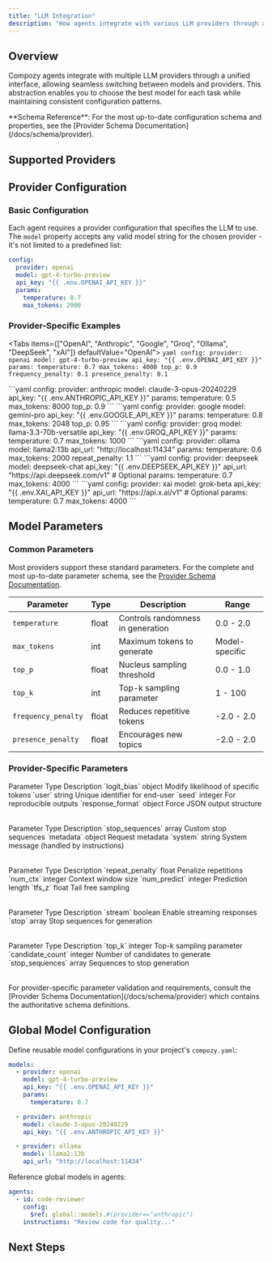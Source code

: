 ```yaml
---
title: "LLM Integration"
description: "How agents integrate with various LLM providers through a unified interface"
---
```


## Overview

Compozy agents integrate with multiple LLM providers through a unified interface, allowing seamless switching between models and providers. This abstraction enables you to choose the best model for each task while maintaining consistent configuration patterns.

<Callout type="info">
**Schema Reference**: For the most up-to-date configuration schema and properties, see the [Provider Schema Documentation](/docs/schema/provider).
</Callout>

## Supported Providers

<FeatureCardList cols={3}>
  <FeatureCard
    title="OpenAI"
    description="Access GPT-4, GPT-3.5, and other OpenAI models with full function calling support"
    icon="Cpu"
  />
  <FeatureCard
    title="Anthropic"
    description="Claude 3 family (Opus, Sonnet, Haiku) with advanced reasoning capabilities"
    icon="Bot"
  />
  <FeatureCard
    title="Google"
    description="Gemini Pro, Gemini Ultra, and PaLM models for multimodal applications"
    icon="Globe"
  />
  <FeatureCard
    title="Groq"
    description="Fast inference with Llama, Mixtral, and other open models at low latency"
    icon="Microchip"
  />
  <FeatureCard
    title="Ollama"
    description="Run any Ollama-supported model locally for privacy-first applications"
    icon="Server"
  />
  <FeatureCard
    title="DeepSeek"
    description="DeepSeek AI models with OpenAI-compatible API for advanced reasoning"
    icon="Zap"
  />
  <FeatureCard
    title="xAI"
    description="Grok models with OpenAI-compatible API for cutting-edge AI capabilities"
    icon="Sparkles"
  />
  <FeatureCard
    title="Custom"
    description="Connect to any OpenAI-compatible API endpoint for specialized models"
    icon="Plug"
  />
</FeatureCardList>

## Provider Configuration

### Basic Configuration

Each agent requires a provider configuration that specifies the LLM to use. The `model` property accepts any valid model string for the chosen provider - it's not limited to a predefined list:

```yaml
config:
  provider: openai
  model: gpt-4-turbo-preview
  api_key: "{{ .env.OPENAI_API_KEY }}"
  params:
    temperature: 0.7
    max_tokens: 2000
```

### Provider-Specific Examples

<Tabs items={["OpenAI", "Anthropic", "Google", "Groq", "Ollama", "DeepSeek", "xAI"]} defaultValue="OpenAI">
  <Tab value="OpenAI">
    ```yaml
    config:
      provider: openai
      model: gpt-4-turbo-preview
      api_key: "{{ .env.OPENAI_API_KEY }}"
      params:
        temperature: 0.7
        max_tokens: 4000
        top_p: 0.9
        frequency_penalty: 0.1
        presence_penalty: 0.1
    ```
  </Tab>

  <Tab value="Anthropic">
    ```yaml
    config:
      provider: anthropic
      model: claude-3-opus-20240229
      api_key: "{{ .env.ANTHROPIC_API_KEY }}"
      params:
        temperature: 0.5
        max_tokens: 8000
        top_p: 0.9
    ```
  </Tab>

  <Tab value="Google">
    ```yaml
    config:
      provider: google
      model: gemini-pro
      api_key: "{{ .env.GOOGLE_API_KEY }}"
      params:
        temperature: 0.8
        max_tokens: 2048
        top_p: 0.95
    ```
  </Tab>

  <Tab value="Groq">
    ```yaml
    config:
      provider: groq
      model: llama-3.3-70b-versatile
      api_key: "{{ .env.GROQ_API_KEY }}"
      params:
        temperature: 0.7
        max_tokens: 1000
    ```
  </Tab>

  <Tab value="Ollama">
    ```yaml
    config:
      provider: ollama
      model: llama2:13b
      api_url: "http://localhost:11434"
      params:
        temperature: 0.6
        max_tokens: 2000
        repeat_penalty: 1.1
    ```
  </Tab>

  <Tab value="DeepSeek">
    ```yaml
    config:
      provider: deepseek
      model: deepseek-chat
      api_key: "{{ .env.DEEPSEEK_API_KEY }}"
      api_url: "https://api.deepseek.com/v1"  # Optional
      params:
        temperature: 0.7
        max_tokens: 4000
    ```
  </Tab>

  <Tab value="xAI">
    ```yaml
    config:
      provider: xai
      model: grok-beta
      api_key: "{{ .env.XAI_API_KEY }}"
      api_url: "https://api.x.ai/v1"  # Optional
      params:
        temperature: 0.7
        max_tokens: 4000
    ```
  </Tab>
</Tabs>

## Model Parameters

### Common Parameters

Most providers support these standard parameters. For the complete and most up-to-date parameter schema, see the [Provider Schema Documentation](/docs/schema/provider).

| Parameter | Type | Description | Range |
|-----------|------|-------------|-------|
| `temperature` | float | Controls randomness in generation | 0.0 - 2.0 |
| `max_tokens` | int | Maximum tokens to generate | Model-specific |
| `top_p` | float | Nucleus sampling threshold | 0.0 - 1.0 |
| `top_k` | int | Top-k sampling parameter | 1 - 100 |
| `frequency_penalty` | float | Reduces repetitive tokens | -2.0 - 2.0 |
| `presence_penalty` | float | Encourages new topics | -2.0 - 2.0 |

### Provider-Specific Parameters

<AccordionGroup>
  <Accordion title="OpenAI Parameters">
    <Table>
      <TableHeader>
        <TableRow>
          <TableHead>Parameter</TableHead>
          <TableHead>Type</TableHead>
          <TableHead>Description</TableHead>
        </TableRow>
      </TableHeader>
      <TableBody>
        <TableRow>
          <TableCell>`logit_bias`</TableCell>
          <TableCell>object</TableCell>
          <TableCell>Modify likelihood of specific tokens</TableCell>
        </TableRow>
        <TableRow>
          <TableCell>`user`</TableCell>
          <TableCell>string</TableCell>
          <TableCell>Unique identifier for end-user</TableCell>
        </TableRow>
        <TableRow>
          <TableCell>`seed`</TableCell>
          <TableCell>integer</TableCell>
          <TableCell>For reproducible outputs</TableCell>
        </TableRow>
        <TableRow>
          <TableCell>`response_format`</TableCell>
          <TableCell>object</TableCell>
          <TableCell>Force JSON output structure</TableCell>
        </TableRow>
      </TableBody>
    </Table>
  </Accordion>

  <Accordion title="Anthropic Parameters">
    <Table>
      <TableHeader>
        <TableRow>
          <TableHead>Parameter</TableHead>
          <TableHead>Type</TableHead>
          <TableHead>Description</TableHead>
        </TableRow>
      </TableHeader>
      <TableBody>
        <TableRow>
          <TableCell>`stop_sequences`</TableCell>
          <TableCell>array</TableCell>
          <TableCell>Custom stop sequences</TableCell>
        </TableRow>
        <TableRow>
          <TableCell>`metadata`</TableCell>
          <TableCell>object</TableCell>
          <TableCell>Request metadata</TableCell>
        </TableRow>
        <TableRow>
          <TableCell>`system`</TableCell>
          <TableCell>string</TableCell>
          <TableCell>System message (handled by instructions)</TableCell>
        </TableRow>
      </TableBody>
    </Table>
  </Accordion>

  <Accordion title="Ollama Parameters">
    <Table>
      <TableHeader>
        <TableRow>
          <TableHead>Parameter</TableHead>
          <TableHead>Type</TableHead>
          <TableHead>Description</TableHead>
        </TableRow>
      </TableHeader>
      <TableBody>
        <TableRow>
          <TableCell>`repeat_penalty`</TableCell>
          <TableCell>float</TableCell>
          <TableCell>Penalize repetitions</TableCell>
        </TableRow>
        <TableRow>
          <TableCell>`num_ctx`</TableCell>
          <TableCell>integer</TableCell>
          <TableCell>Context window size</TableCell>
        </TableRow>
        <TableRow>
          <TableCell>`num_predict`</TableCell>
          <TableCell>integer</TableCell>
          <TableCell>Prediction length</TableCell>
        </TableRow>
        <TableRow>
          <TableCell>`tfs_z`</TableCell>
          <TableCell>float</TableCell>
          <TableCell>Tail free sampling</TableCell>
        </TableRow>
      </TableBody>
    </Table>
  </Accordion>

  <Accordion title="Groq Parameters">
    <Table>
      <TableHeader>
        <TableRow>
          <TableHead>Parameter</TableHead>
          <TableHead>Type</TableHead>
          <TableHead>Description</TableHead>
        </TableRow>
      </TableHeader>
      <TableBody>
        <TableRow>
          <TableCell>`stream`</TableCell>
          <TableCell>boolean</TableCell>
          <TableCell>Enable streaming responses</TableCell>
        </TableRow>
        <TableRow>
          <TableCell>`stop`</TableCell>
          <TableCell>array</TableCell>
          <TableCell>Stop sequences for generation</TableCell>
        </TableRow>
      </TableBody>
    </Table>
  </Accordion>

  <Accordion title="Google Parameters">
    <Table>
      <TableHeader>
        <TableRow>
          <TableHead>Parameter</TableHead>
          <TableHead>Type</TableHead>
          <TableHead>Description</TableHead>
        </TableRow>
      </TableHeader>
      <TableBody>
        <TableRow>
          <TableCell>`top_k`</TableCell>
          <TableCell>integer</TableCell>
          <TableCell>Top-k sampling parameter</TableCell>
        </TableRow>
        <TableRow>
          <TableCell>`candidate_count`</TableCell>
          <TableCell>integer</TableCell>
          <TableCell>Number of candidates to generate</TableCell>
        </TableRow>
        <TableRow>
          <TableCell>`stop_sequences`</TableCell>
          <TableCell>array</TableCell>
          <TableCell>Sequences to stop generation</TableCell>
        </TableRow>
      </TableBody>
    </Table>
  </Accordion>
</AccordionGroup>

<Callout type="info">
For provider-specific parameter validation and requirements, consult the [Provider Schema Documentation](/docs/schema/provider) which contains the authoritative schema definitions.
</Callout>

## Global Model Configuration

Define reusable model configurations in your project's `compozy.yaml`:

```yaml
models:
  - provider: openai
    model: gpt-4-turbo-preview
    api_key: "{{ .env.OPENAI_API_KEY }}"
    params:
      temperature: 0.7

  - provider: anthropic
    model: claude-3-opus-20240229
    api_key: "{{ .env.ANTHROPIC_API_KEY }}"

  - provider: ollama
    model: llama2:13b
    api_url: "http://localhost:11434"
```

Reference global models in agents:

```yaml
agents:
  - id: code-reviewer
    config:
      $ref: global::models.#(provider=="anthropic")
    instructions: "Review code for quality..."
```

## Next Steps

<ReferenceCardList>
  <ReferenceCard
    title="Instructions & Actions"
    description="Learn how to craft effective agent instructions"
    href="/docs/core/agents/instructions-actions"
    icon="ListCheck"
  />
  <ReferenceCard
    title="Structured Outputs"
    description="Master JSON mode and schema validation"
    href="/docs/core/agents/structured-outputs"
    icon="Braces"
  />
  <ReferenceCard
    title="Provider Configuration"
    description="Detailed provider setup and configuration options"
    href="/docs/core/configuration/providers"
    icon="Settings"
  />
  <ReferenceCard
    title="Provider Schema"
    description="Complete schema definitions and validation rules"
    href="/docs/schema/provider"
    icon="FileJson"
  />
</ReferenceCardList>
